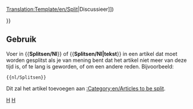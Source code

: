 <noinclude>[[Translation:Template/en/Split]]</noinclude><noinclude></noinclude>{{en/Ambox| type  = move
| image = en/Split.png
| text  = <strong>Splitsen</strong><br>Er wordt voorgesteld deze pagina te splitsen in meerdere pagina's. ([[{{{discuss|{{TALKPAGENAME}}}}}|Discussieer]])<p>{{{1|}}}</p>
}}<includeonly>{{{2|[[Category:en/Articles to be split]]}}}</includeonly><noinclude>

==Gebruik==
Voer in <nowiki>{{</nowiki>'''Splitsen/Nl'''<nowiki>}}</nowiki> of <nowiki>{{</nowiki>'''Splitsen/Nl|tekst'''<nowiki>}}</nowiki> in een artikel dat moet worden gesplitst als je van mening bent dat het artikel niet meer van deze tijd is, of te lang is geworden, of om een andere reden. Bijvoorbeeld: 
<pre>{{nl/Splitsen}}</pre>
Dit zal het artikel toevoegen aan [[:Category:en/Articles to be split]].

[[Category:en/Templates|H]][[Category:en/Message boxes|H]]</noinclude>